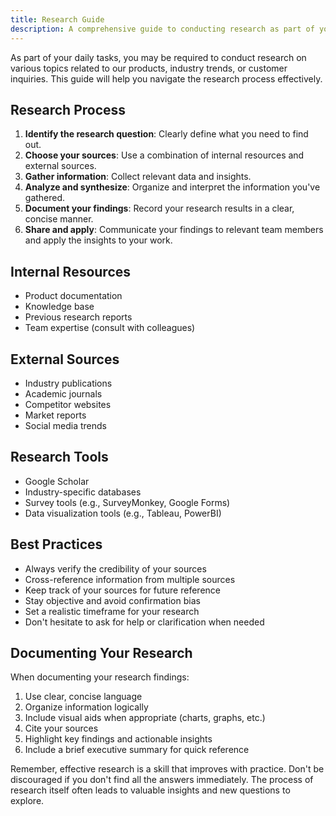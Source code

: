 ```yaml
---
title: Research Guide
description: A comprehensive guide to conducting research as part of your daily tasks
---
```

As part of your daily tasks, you may be required to conduct research on various topics related to our products, industry trends, or customer inquiries. This guide will help you navigate the research process effectively.

## Research Process

1. **Identify the research question**: Clearly define what you need to find out.
2. **Choose your sources**: Use a combination of internal resources and external sources.
3. **Gather information**: Collect relevant data and insights.
4. **Analyze and synthesize**: Organize and interpret the information you've gathered.
5. **Document your findings**: Record your research results in a clear, concise manner.
6. **Share and apply**: Communicate your findings to relevant team members and apply the insights to your work.

## Internal Resources

- Product documentation
- Knowledge base
- Previous research reports
- Team expertise (consult with colleagues)

## External Sources

- Industry publications
- Academic journals
- Competitor websites
- Market reports
- Social media trends

## Research Tools

- Google Scholar
- Industry-specific databases
- Survey tools (e.g., SurveyMonkey, Google Forms)
- Data visualization tools (e.g., Tableau, PowerBI)

## Best Practices

- Always verify the credibility of your sources
- Cross-reference information from multiple sources
- Keep track of your sources for future reference
- Stay objective and avoid confirmation bias
- Set a realistic timeframe for your research
- Don't hesitate to ask for help or clarification when needed

## Documenting Your Research

When documenting your research findings:

1. Use clear, concise language
2. Organize information logically
3. Include visual aids when appropriate (charts, graphs, etc.)
4. Cite your sources
5. Highlight key findings and actionable insights
6. Include a brief executive summary for quick reference

Remember, effective research is a skill that improves with practice. Don't be discouraged if you don't find all the answers immediately. The process of research itself often leads to valuable insights and new questions to explore.

<LinkCard title="Back to Daily Tasks Overview" href="/daily-tasks/overview/" description="Return to the overview of daily tasks." />
